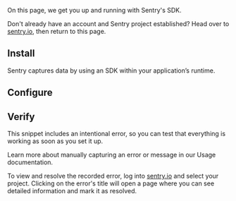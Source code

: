 <PlatformContent includePath="getting-started-primer" />

On this page, we get you up and running with Sentry's SDK.

<PlatformContent includePath="alert-using-a-framework" noGuides />

Don't already have an account and Sentry project established? Head over to [sentry.io](https://sentry.io/signup/), then return to this page.

## Install

Sentry captures data by using an SDK within your application’s runtime.

<PlatformContent includePath="getting-started-install" />

<PlatformContent includePath="getting-started-install/opentelemetry" />

## Configure

<PlatformContent includePath="getting-started-config" />

<PlatformContent includePath="getting-started-config/opentelemetry" />

## Verify

This snippet includes an intentional error, so you can test that everything is working as soon as you set it up.

<PlatformContent includePath="getting-started-verify" />

<Alert>

Learn more about manually capturing an error or message in our <PlatformLink to="/usage/">Usage documentation</PlatformLink>.

</Alert>

To view and resolve the recorded error, log into [sentry.io](https://sentry.io) and select your project. Clicking on the error's title will open a page where you can see detailed information and mark it as resolved.
